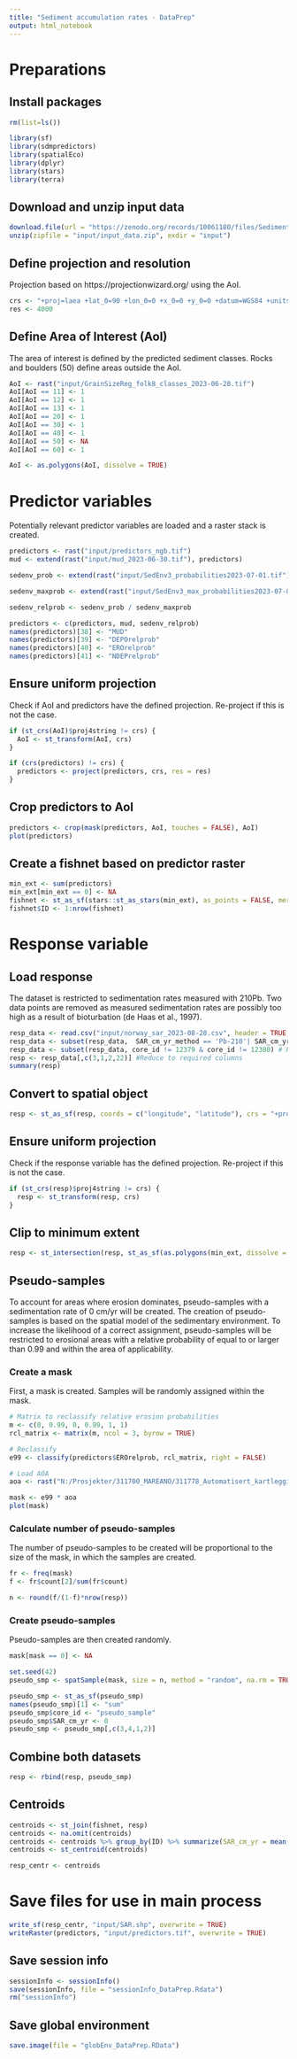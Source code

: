 ```yaml
---
title: "Sediment accumulation rates - DataPrep"
output: html_notebook
---
```


# Preparations

## Install packages

```r
rm(list=ls())

library(sf)
library(sdmpredictors)
library(spatialEco)
library(dplyr)
library(stars)
library(terra)
```


## Download and unzip input data

```r
download.file(url = "https://zenodo.org/records/10061180/files/SedimentAccumulationRates_input.zip", destfile = "input/input_data.zip")
unzip(zipfile = "input/input_data.zip", exdir = "input")
```



## Define projection and resolution

Projection based on https://projectionwizard.org/ using the AoI.

```r
crs <- "+proj=laea +lat_0=90 +lon_0=0 +x_0=0 +y_0=0 +datum=WGS84 +units=m +no_defs" 
res <- 4000
```


## Define Area of Interest (AoI)

The area of interest is defined by the predicted sediment classes. Rocks and boulders (50) define areas outside the AoI.

```r
AoI <- rast("input/GrainSizeReg_folk8_classes_2023-06-28.tif")
AoI[AoI == 11] <- 1
AoI[AoI == 12] <- 1
AoI[AoI == 13] <- 1
AoI[AoI == 20] <- 1
AoI[AoI == 30] <- 1
AoI[AoI == 40] <- 1
AoI[AoI == 50] <- NA
AoI[AoI == 60] <- 1

AoI <- as.polygons(AoI, dissolve = TRUE)
```


# Predictor variables

Potentially relevant predictor variables are loaded and a raster stack is created.

```r
predictors <- rast("input/predictors_ngb.tif")
mud <- extend(rast("input/mud_2023-06-30.tif"), predictors)

sedenv_prob <- extend(rast("input/SedEnv3_probabilities2023-07-01.tif"), predictors)

sedenv_maxprob <- extend(rast("input/SedEnv3_max_probabilities2023-07-01.tif"), predictors)

sedenv_relprob <- sedenv_prob / sedenv_maxprob

predictors <- c(predictors, mud, sedenv_relprob)
names(predictors)[38] <- "MUD"
names(predictors)[39] <- "DEPOrelprob"
names(predictors)[40] <- "EROrelprob"
names(predictors)[41] <- "NDEPrelprob"
```


## Ensure uniform projection

Check if AoI and predictors have the defined projection. Re-project if this is not the case.

```r
if (st_crs(AoI)$proj4string != crs) {
  AoI <- st_transform(AoI, crs)
}

if (crs(predictors) != crs) {
  predictors <- project(predictors, crs, res = res)
}
```


## Crop predictors to AoI

```r
predictors <- crop(mask(predictors, AoI, touches = FALSE), AoI)
plot(predictors)
```


## Create a fishnet based on predictor raster

```r
min_ext <- sum(predictors)
min_ext[min_ext == 0] <- NA
fishnet <- st_as_sf(stars::st_as_stars(min_ext), as_points = FALSE, merge = FALSE)
fishnet$ID <- 1:nrow(fishnet)
```


# Response variable

## Load response

The dataset is restricted to sedimentation rates measured with 210Pb. Two data points are removed as measured sedimentation rates are possibly too high as a result of bioturbation (de Haas et al., 1997).

```r
resp_data <- read.csv("input/norway_sar_2023-08-28.csv", header = TRUE, sep = ",")
resp_data <- subset(resp_data,  SAR_cm_yr_method == 'Pb-210'| SAR_cm_yr_method == 'Pb-210 CFCS' | SAR_cm_yr_method == 'Pb-210 CIC' | SAR_cm_yr_method == 'Pb-210 CRS' | SAR_cm_yr_method == 'Pb-210 Cs-137' | SAR_cm_yr_method == 'Pb-210 Cs-137 CFCS') # Retain only sedimentation rates based on Pb-210
resp_data <- subset(resp_data, core_id != 12379 & core_id != 12380) # Rates possibly too high due to bioturbation
resp <- resp_data[,c(3,1,2,22)] #Reduce to required columns
summary(resp)
```


## Convert to spatial object

```r
resp <- st_as_sf(resp, coords = c("longitude", "latitude"), crs = "+proj=longlat +datum=WGS84 +no_defs")
```


## Ensure uniform projection

Check if the response variable has the defined projection. Re-project if this is not the case.

```r
if (st_crs(resp)$proj4string != crs) {
  resp <- st_transform(resp, crs)
}
```


## Clip to minimum extent

```r
resp <- st_intersection(resp, st_as_sf(as.polygons(min_ext, dissolve = TRUE)))
```


## Pseudo-samples

To account for areas where erosion dominates, pseudo-samples with a sedimentation rate of 0 cm/yr will be created. The creation of pseudo-samples is based on the spatial model of the sedimentary environment. To increase the likelihood of a correct assignment, pseudo-samples will be restricted to erosional areas with a relative probability of equal to or larger than 0.99 and within the area of applicability.

### Create a mask

First, a mask is created. Samples will be randomly assigned within the mask.

```r
# Matrix to reclassify relative erosion probabilities
m <- c(0, 0.99, 0, 0.99, 1, 1)
rcl_matrix <- matrix(m, ncol = 3, byrow = TRUE)

# Reclassify
e99 <- classify(predictors$EROrelprob, rcl_matrix, right = FALSE)

# Load AOA
aoa <- rast("N:/Prosjekter/311700_MAREANO/311778_Automatisert_kartlegging/Sedimentasjon/R/SedEnv/output/SedEnv3_AOA2023-07-01.tif")

mask <- e99 * aoa
plot(mask)
```


### Calculate number of pseudo-samples

The number of pseudo-samples to be created will be proportional to the size of the mask, in which the samples are created.

```r
fr <- freq(mask)
f <- fr$count[2]/sum(fr$count)

n <- round(f/(1-f)*nrow(resp))
```


### Create pseudo-samples

Pseudo-samples are then created randomly.

```r
mask[mask == 0] <- NA

set.seed(42)
pseudo_smp <- spatSample(mask, size = n, method = "random", na.rm = TRUE, as.points = TRUE)

pseudo_smp <- st_as_sf(pseudo_smp)
names(pseudo_smp)[1] <- "sum"
pseudo_smp$core_id <- "pseudo_sample"
pseudo_smp$SAR_cm_yr <- 0
pseudo_smp <- pseudo_smp[,c(3,4,1,2)]
```


## Combine both datasets

```r
resp <- rbind(resp, pseudo_smp)
```


## Centroids

```r
centroids <- st_join(fishnet, resp)
centroids <- na.omit(centroids)
centroids <- centroids %>% group_by(ID) %>% summarize(SAR_cm_yr = mean(SAR_cm_yr, na.rm = TRUE))
centroids <- st_centroid(centroids)

resp_centr <- centroids
```


# Save files for use in main process

```r
write_sf(resp_centr, "input/SAR.shp", overwrite = TRUE)
writeRaster(predictors, "input/predictors.tif", overwrite = TRUE)
```


## Save session info

```r
sessionInfo <- sessionInfo()
save(sessionInfo, file = "sessionInfo_DataPrep.Rdata")
rm("sessionInfo")
```


## Save global environment

```r
save.image(file = "globEnv_DataPrep.RData")
```

